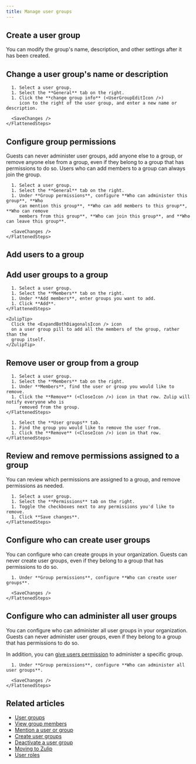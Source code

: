 ```yaml
---
title: Manage user groups
---
```



<CloudPaidPlansOnly />

<UserGroupsIntro />

<UserGroupsApplications />

## Create a user group

<ZulipTip>
  You can modify the group's name, description, and other settings after it
  has been created.
</ZulipTip>

<HowToCreateAUserGroup />

## Change a user group's name or description

<Tabs>
  <TabItem label="Desktop/Web">
    <FlattenedSteps>
      <NavigationSteps target="relative/group/all" />

      1. Select a user group.
      1. Select the **General** tab on the right.
      1. Click the **change group info** (<UserGroupEditIcon />)
         icon to the right of the user group, and enter a new name or description.

      <SaveChanges />
    </FlattenedSteps>
  </TabItem>
</Tabs>

## Configure group permissions

<ZulipNote>
  Guests can never administer user groups, add anyone else to a group, or remove
  anyone else from a group, even if they belong to a group that has permissions
  to do so.
</ZulipNote>

<ZulipTip>
  Users who can add members to a group can always join the group.
</ZulipTip>

<Tabs>
  <TabItem label="Desktop/Web">
    <FlattenedSteps>
      <NavigationSteps target="relative/group/all" />

      1. Select a user group.
      1. Select the **General** tab on the right.
      1. Under **Group permissions**, configure **Who can administer this group**, **Who
         can mention this group**, **Who can add members to this group**, **Who can remove
         members from this group**, **Who can join this group**, and **Who can leave this group**.

      <SaveChanges />
    </FlattenedSteps>
  </TabItem>
</Tabs>

## Add users to a group

<AddUsersToAGroup />

## Add user groups to a group

<UserSubgroupsIntro />

<Tabs>
  <TabItem label="Desktop/Web">
    <FlattenedSteps>
      <NavigationSteps target="relative/group/all" />

      1. Select a user group.
      1. Select the **Members** tab on the right.
      1. Under **Add members**, enter groups you want to add.
      1. Click **Add**.
    </FlattenedSteps>

    <ZulipTip>
      Click the <ExpandBothDiagonalsIcon /> icon
      on a user group pill to add all the members of the group, rather than the
      group itself.
    </ZulipTip>
  </TabItem>
</Tabs>

## Remove user or group from a group

<Tabs>
  <TabItem label="Via group settings">
    <FlattenedSteps>
      <NavigationSteps target="relative/group/all" />

      1. Select a user group.
      1. Select the **Members** tab on the right.
      1. Under **Members**, find the user or group you would like to remove.
      1. Click the **Remove** (<CloseIcon />) icon in that row. Zulip will notify everyone who is
         removed from the group.
    </FlattenedSteps>
  </TabItem>

  <TabItem label="Via user profile">
    <FlattenedSteps>
      <RightSidebarViewProfile />

      1. Select the **User groups** tab.
      1. Find the group you would like to remove the user from.
      1. Click the **Remove** (<CloseIcon />) icon in that row.
    </FlattenedSteps>
  </TabItem>
</Tabs>

## Review and remove permissions assigned to a group

You can review which permissions are assigned to a group, and remove permissions
as needed.

<Tabs>
  <TabItem label="Desktop/Web">
    <FlattenedSteps>
      <NavigationSteps target="relative/group/all" />

      1. Select a user group.
      1. Select the **Permissions** tab on the right.
      1. Toggle the checkboxes next to any permissions you'd like to remove.
      1. Click **Save changes**.
    </FlattenedSteps>
  </TabItem>
</Tabs>

## Configure who can create user groups

<AdminOnly />

You can configure who can create groups in your organization. Guests can never
create user groups, even if they belong to a group that has permissions to do
so.

<Tabs>
  <TabItem label="Desktop/Web">
    <FlattenedSteps>
      <NavigationSteps target="settings/organization-permissions" />

      1. Under **Group permissions**, configure **Who can create user groups**.

      <SaveChanges />
    </FlattenedSteps>
  </TabItem>
</Tabs>

## Configure who can administer all user groups

<AdminOnly />

You can configure who can administer all user groups in your
organization. Guests can never administer user groups, even if they
belong to a group that has permissions to do so.

In addition, you can [give users
permission](#configure-group-permissions) to administer a specific
group.

<Tabs>
  <TabItem label="Desktop/Web">
    <FlattenedSteps>
      <NavigationSteps target="settings/organization-permissions" />

      1. Under **Group permissions**, configure **Who can administer all user groups**.

      <SaveChanges />
    </FlattenedSteps>
  </TabItem>
</Tabs>

## Related articles

* [User groups](/help/user-groups)
* [View group members](/help/view-group-members)
* [Mention a user or group](/help/mention-a-user-or-group)
* [Create user groups](/help/create-user-groups)
* [Deactivate a user group](/help/deactivate-a-user-group)
* [Moving to Zulip](/help/moving-to-zulip)
* [User roles](/help/user-roles)
